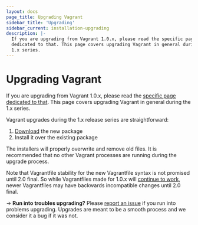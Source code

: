 ```yaml
---
layout: docs
page_title: Upgrading Vagrant
sidebar_title: 'Upgrading'
sidebar_current: installation-upgrading
description: |-
  If you are upgrading from Vagrant 1.0.x, please read the specific page
  dedicated to that. This page covers upgrading Vagrant in general during the
  1.x series.
---
```


# Upgrading Vagrant

If you are upgrading from Vagrant 1.0.x, please read the
[specific page dedicated to that](/docs/installation/upgrading-from-1-0.html).
This page covers upgrading Vagrant in general during the 1.x series.

Vagrant upgrades during the 1.x release series are straightforward:

1. [Download](/downloads.html) the new package
2. Install it over the existing package

The installers will properly overwrite and remove old files. It is recommended
that no other Vagrant processes are running during the upgrade process.

Note that Vagrantfile stability for the new Vagrantfile syntax is not
promised until 2.0 final. So while Vagrantfiles made for 1.0.x will
[continue to work](/docs/installation/backwards-compatibility.html),
newer Vagrantfiles may have backwards incompatible changes until 2.0 final.

-> **Run into troubles upgrading?** Please [report an issue](https://github.com/hashicorp/vagrant/issues)
if you run into problems upgrading. Upgrades are meant to be a smooth
process and we consider it a bug if it was not.
